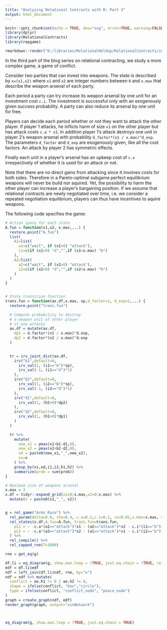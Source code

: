 ```yaml
---
title: "Analyzing Relational Contracts with R: Part 3"
output: html_document
---
```


```r
knitr::opts_chunk$set(echo = TRUE, dev="svg", error=TRUE, warning=FALSE, fig.width=5, fig.height=4)
library(dplyr)
library(RelationalContracts)
library(repgame)
```

```r
rmarkdown::render("D:/libraries/RelationalHoldup/RelationalContracts/inst/guide/RelationalContractsBlog2.Rmd")
```

In the third part of the blog series on relational contracting, we study a more complex game, a game of conflict.

Consider two parties that can invest into weapons. The state is described by `x=(x1,x2)` where `x1` and `x2` are integer numbers between `0` and `x.max` that describe the weapon arsenal of each party.

Each period a party can try increase its weapon arsenal by one unit for an investment cost `c.i`. The investment is successful only with an exogenously given success probability. A party can also reduce its arsenal by one unit for free.

Players can decide each period whether or not they want to attack the other player. If player 1 attacks, he inflicts harm of size `x1` on the other player but has attack costs `c.a * x1`. In addition player 1's attack destroys one unit in player 2's weapon arsenal with probability `d_factor*(x1 / x.max)^d_exp`. The parameters `d_factor` and `d_exp` are exogenously given, like all the cost factors. An attack by player 2 has symmetric effects.

Finally each unit in a player's arsenal has an upkeep cost of `c.x` irrespectively of whether it is used for an attack or not.

Note that there are no direct gains from attacking since it involves costs for both sides. Therefore in a Pareto-optimal subgame perfect equilibrium weapons will never be build nor aquired. Yet, the possibility to harm the other player can increase a player's bargaining position. If we assume that relational contracts are newly negotiated over time, i.e. we consider a repeated negotiation equilibrium, players can thus have incentives to aquire weapons.


The following code specifies the game:
```r


# Action space for each state
A.fun = function(x1,x2, x.max,...) {
  restore.point("A.fun")
  list(
    A1=list(
      a1=c("wait", if (x1>0) "attack"),
      i1=c(if (x1>0) "d","",if (x1<x.max) "b")
    ),
    A2=list(
      a2=c("wait", if (x2>0) "attack"),
      i2=c(if (x2>0) "d","",if (x2<x.max) "b")
    )
  )
}


# State transition function
trans.fun = function(ax.df,x.max, sp,d_factor=1, d_exp=1,...) {
  restore.point("trans.fun")

  # Compute probability to destroy
  # a weapon unit of other player
  # if one attacks
  ax.df = mutate(ax.df,
    dp1 = d.factor*(x1 / x.max)^d.exp,
    dp2 = d.factor*(x2 / x.max)^d.exp
  )
  

  tr = irv_joint_dist(ax.df,
    irv("b1",default=0,
      irv_val(1, (i1=="b")*sp),
      irv_val(-1, (i1=="d")*1)
    ),
    irv("b2",default=0,
      irv_val(1, (i2=="b")*sp),
      irv_val(-1, (i2=="d")*1)
    ),
    irv("d1",default=0,
      irv_val(1, (h2>0)*dp2)
    ),
    irv("d2",default=0,
      irv_val(1, (h1>0)*dp1)
    )
  )

  tr %>%
    mutate(
      new_x1 = pmax(x1+b1-d1,0),
      new_x2 = pmax(x2+b2-d2,0),
      xd = paste0(new_x1,"_",new_x2),
      xs=x
    ) %>%
    group_by(xs,xd,i1,i2,h1,h2) %>%
    summarize(prob = sum(prob))
}

# Maximum size of weapons arsenal
x.max = 3
x.df = tidyr::expand_grid(x1=0:x.max,x2=0:x.max) %>%
  mutate(x = paste0(x1,"_", x2))


g = rel_game("Arms Race") %>%
  rel_param(delta=0.9, rho=0.4, c.a=0.1,c.i=0.1, cx=0.01,x.max=x.max, sp=0.5, d.factor=0.8, d.exp=1) %>%
  rel_states(x.df,A.fun=A.fun, trans.fun=trans.fun,
    pi1 = ~ -c.a*(a1=="attack")*x1 - (a2=="attack")*x2 - c.i*(i1=="b")-c.x*x1,
    pi2 = ~ -c.a*(a2=="attack")*x2 - (a1=="attack")*x1 - c.i*(i2=="b")-c.x*x2
  ) %>%
  rel_compile() %>%
  rel_capped_rne(T=1000)

rne = get_eq(g)

df.li = eq_diagram(g, show.own.loop = !TRUE, just.eq.chain = !TRUE, return.dfs = TRUE, passive.edge.width = 0)
edf = df.li$edf
ndf = left_join(df.li$ndf, rne, by="x")
ndf = ndf %>% mutate(
  conflict = ae.h1 != 0 | ae.h2 != 0,
  shape = ifelse(conflict, "box","circle"),
  type = ifelse(conflict, "conflict_node", "peace_node")
)
graph = create_graph(ndf, edf)
render_graph(graph, output="visNetwork")



eq_diagram(g, show.own.loop = !TRUE, just.eq.chain = TRUE)

```
